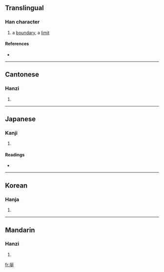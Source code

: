 ==Translingual==

===Han character===
{{Han char|rn=32|rad=土|as=07|sn=10|four=4214<sub>1</sub>|canj=土弓大一 (GNKM), 土弓大女 (GNKV)}}

# a [[boundary]], a [[limit]]

====References====
* {{Han ref|kx=0230.010|dkj=05121|dj=0466.010|hdz=10445.100|uh=57CF|ud=22479|bh=D4BA|bd=54458}}

----

==Cantonese==

===Hanzi===
{{yue-hanzi|jyut=|y=yin4}}

# {{defn|Cantonese}}

----

==Japanese==

===Kanji===
{{ja-kanji|grade=|rs=土07}}

# {{defn|Japanese}}

====Readings====
* {{ja-readings|on=[[せん]] (sen), [[ぜん]] (zen), [[えん]] (en)|kun=[[はかみち]] (hakamichi), [[のぼる]] (noboru), [[やはらげるこねる]] (yaharagerukoneru)}}

----

==Korean==

===Hanja===
{{ko-hanja|hangeul=[[연]]|rv=yeon|mr=yŏn}}

# {{defn|Korean}}

----

==Mandarin==

===Hanzi===
{{cmn-hanzi|pin=[[yán]] ([[yan2]])|wg=yen<sup>2</sup>}}

# {{defn|Mandarin}}

[[fr:埏]]
